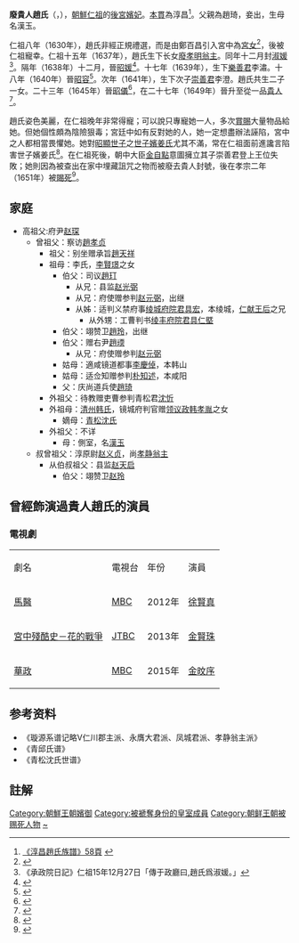 {{Distinguish|貴人趙氏 (朝鮮英祖)|貴人趙氏 (朝鮮哲宗)}}
{{東亞女性歷史人物
|名稱=廢貴人趙氏<br>폐귀인 조씨
|身份=[[朝鮮仁祖|朝鮮仁祖]][[後宮|後宮]][[嬪妃|嬪妃]]
|本貫=淳昌
|國家=[[朝鮮王朝|朝鮮國]]
|畫像=
|說明=
|姓=
|名=
|字=
|官職=
|封爵=[[淑媛|淑媛]]→[[昭媛|昭媛]]→昭容→昭儀→[[貴人|貴人]]
|位號=
|封號=
|御稱號=
|湯沐邑=
|徽號=
|宮號1=
|宮號2=
|神號=
|尊號=
|乳名=
|幼名=
|兒名=
|童名=
|小字=
|號=
|法號=
|院號=
|其他名號=
|出生年=
|出生地=
|婚年=
|逝世年=[[朝鮮孝宗|孝宗]]二年十二月十四日<br>1652年1月24日
|逝世地=
|諡號=
|墳墓=
|父親=趙琦
|嫡母=青松沈氏
|母親=漢玉（側室）
|夫=[[朝鮮仁祖|朝鮮仁祖]]
|婚姻名份=[[妾|妾]]
|夫之父=
|夫之母=
|夫之嫡母=
|夫之元配=
|夫之正室=
|夫之繼室=
|夫之平妻=
|夫之側室=
|兄弟=
|姊妹=
|嫡兄弟=
|嫡姊妹=
|庶兄弟=
|同胞兄弟=
|同胞姊妹=
|異母兄弟=
|異母姊妹=
|異父兄弟=
|異父姊妹=
|繼兄弟=
|繼姊妹=
|子=[[崇善君|崇善君]]李澄<br>[[樂善君|樂善君]]李潚
|女=[[廢孝明翁主|廢孝明翁主]]
|養子=
|養女=
|繼子=
|繼女=
|注釋=}}

'''廢貴人趙氏'''（{{lang-ko|폐귀인 조씨}}，{{bd|17世纪|？|1652年|1月24日|}}），[[朝鮮仁祖|朝鮮仁祖]]的[[後宮|後宮]][[嬪妃|嬪妃]]。[[本貫|本貫]]為淳昌<ref>[http://kostma.net/imageViewer/ImageViewer.aspx?datauci=JOKBO_B001_011&imagetype=mangabo&defaultpage=25&viewmode=bookmode&Viewoption=inmul# 《淳昌趙氏族譜》58頁] {{Wayback|url=http://kostma.net/imageViewer/ImageViewer.aspx?datauci=JOKBO_B001_011&imagetype=mangabo&defaultpage=25&viewmode=bookmode&Viewoption=inmul |date=20140514220047 }}</ref>。父親為趙琦，妾出，生母名漢玉。

仁祖八年（1630年），趙氏非經正規禮選，而是由鄭百昌引入宮中為[[宮女|宮女]]<ref>{{Cite web |url=http://sillok.history.go.kr/inspection/insp_king.jsp?id=wpa_10807002_003&tabid=w |title=仁祖實錄23卷,8年（1630）7月2日紀錄3 |access-date=2015-01-10 |archive-date=2017-12-30 |archive-url=https://web.archive.org/web/20171230114739/http://sillok.history.go.kr/inspection/insp_king.jsp?id=wpa_10807002_003&tabid=w |dead-url=no }}</ref>，後被仁祖寵幸。仁祖十五年（1637年），趙氏生下长女[[廢孝明翁主|廢孝明翁主]]。同年十二月封[[淑媛|淑媛]]<ref>《承政院日記》仁祖15年12月27日「傳于政廳曰,趙氏爲淑媛。」</ref>。隔年（1638年）十二月，晉[[昭媛|昭媛]]<ref>{{Cite web |url=http://sillok.history.go.kr/inspection/insp_king.jsp?id=wpa_11612021_001&tabid=w |title=仁祖實錄37卷，16年（1638）12月21日紀錄1 |access-date=2014-05-21 |archive-date=2017-12-30 |archive-url=https://web.archive.org/web/20171230115347/http://sillok.history.go.kr/inspection/insp_king.jsp?id=wpa_11612021_001&tabid=w |dead-url=no }}</ref>。十七年（1639年），生下[[樂善君|樂善君]]李潚。十八年（1640年）晉[[昭容|昭容]]<ref>{{Cite web |url=http://sillok.history.go.kr/inspection/insp_king.jsp?id=wpa_11808027_001&tabid=w |title=仁祖實錄41卷，18年（1640）8月27日紀錄1 |access-date=2014-05-21 |archive-date=2017-12-30 |archive-url=https://web.archive.org/web/20171230172026/http://sillok.history.go.kr/inspection/insp_king.jsp?id=wpa_11808027_001&tabid=w |dead-url=no }}</ref>。次年（1641年），生下次子[[崇善君|崇善君]]李澄。趙氏共生二子一女。二十三年（1645年）晉[[昭儀|昭儀]]<ref>{{Cite web |url=http://sillok.history.go.kr/inspection/insp_king.jsp?id=wpa_12310002_004&tabid=w |title=仁祖實錄46卷，23年（1645）10月2日紀錄4 |access-date=2014-05-21 |archive-date=2017-12-30 |archive-url=https://web.archive.org/web/20171230115151/http://sillok.history.go.kr/inspection/insp_king.jsp?id=wpa_12310002_004&tabid=w |dead-url=no }}</ref>，在二十七年（1649年）晉升至從一品[[貴人|貴人]]<ref>{{Cite web |url=http://sillok.history.go.kr/inspection/insp_king.jsp?id=wpa_12702011_002&tabid=w |title=仁祖實錄50卷，27年（1649）2月11日紀錄2 |access-date=2014-05-21 |archive-date=2020-04-18 |archive-url=https://web.archive.org/web/20200418062637/http://sillok.history.go.kr/inspection/insp_king.jsp?id=wpa_12702011_002&tabid=w |dead-url=no }}</ref>。

趙氏姿色美麗，在仁祖晚年非常得寵；可以說只專寵她一人，多次[[賞賜|賞賜]]大量物品給她。但她個性頗為陰險狠毒；宮廷中如有反對她的人，她一定想盡辦法誣陷，宮中之人都相當畏懼她。她對[[昭顯世子|昭顯世子]]之[[王世子嬪|世子嬪]][[愍懷嬪|姜氏]]尤其不滿，常在仁祖面前進讒言陷害世子嬪姜氏<ref>{{Cite web |url=http://sillok.history.go.kr/inspection/insp_king.jsp?id=wpa_12310002_004&tabid=w |title=仁祖實錄46卷, 23年（1645）10月2日紀錄4 |access-date=2014-05-21 |archive-date=2017-12-30 |archive-url=https://web.archive.org/web/20171230115151/http://sillok.history.go.kr/inspection/insp_king.jsp?id=wpa_12310002_004&tabid=w |dead-url=no }}</ref>。在仁祖死後，朝中大臣[[金自點|金自點]]意圖擁立其子崇善君登上王位失敗；她則因為被查出在家中埋藏詛咒之物而被廢去貴人封號，後在孝宗二年（1651年）被[[賜死|賜死]]<ref>{{Cite web |url=http://sillok.history.go.kr/id/kqa_10212014_001 |title=孝宗實錄7卷，2年（1651）12月14日紀錄一 |access-date=2022-02-12 |archive-date=2022-02-12 |archive-url=https://web.archive.org/web/20220212074954/http://sillok.history.go.kr/id/kqa_10212014_001 |dead-url=no }}</ref>。

==家庭==
*高祖父:府尹[[赵琛|赵琛]]
**曾祖父：察访[[趙孝贞|趙孝贞]]
***祖父：别坐赠承旨[[趙天祥|趙天祥]]
***祖母：李氏，[[李賢璟|李賢璟]]之女
****伯父：司议[[趙玎|趙玎]]
*****从兄：县监[[赵光弼|赵光弼]]
*****从兄：府使赠参判[[赵元弼|赵元弼]]，出继
*****从姊：适判义禁府事[[绫城府院君|绫城府院君]][[具宏|具宏]]，本绫城，[[仁献王后|仁献王后]]之兄
******从外甥：工曹判书[[绫丰府院君|绫丰府院君]][[具仁塈|具仁塈]]
****伯父：翊赞卫[[趙玲|趙玲]]，出继
****伯父：赠右尹[[趙瑌|趙瑌]]
*****从兄：府使赠参判[[赵元弼|赵元弼]]
****姑母：適咸镜道都事[[李慶倬|李慶倬]]，本韩山
****姑母：适佥知赠参判[[朴知述|朴知述]]，本咸阳
****父：庆尚道兵使[[趙琦|趙琦]]
***外祖父：待教赠吏曹参判青松君[[沈忻|沈忻]]
***外祖母：[[清州韩氏|清州韩氏]]，镜城府判官赠[[领议政|领议政]][[韩孝胤|韩孝胤]]之女
****嫡母：[[青松沈氏|青松沈氏]]
***外祖父：不详
****母：側室，名[[漢玉|漢玉]]
**叔曾祖父：淳原尉[[赵义贞|赵义贞]]，尚[[孝静翁主|孝静翁主]]
***从伯叔祖父：县监[[赵天启|赵天启]]
****伯父：翊赞卫[[赵玲|赵玲]]

==曾經飾演過貴人趙氏的演員==
===電視劇===
{|class="wikitable" width="65%" 
|- style="background:cornflowerblue; color:white" align=center
| 劇名 || 電視台 || 年份 || 演員 
|-
| [[馬醫|馬醫]]||[[文化廣播公司|MBC]]||2012年||[[徐賢真|徐賢真]]
|-
| [[宮中殘酷史－花的戰爭|宮中殘酷史－花的戰爭]]||[[JTBC|JTBC]]||2013年||[[金賢珠|金賢珠]]
|-
| [[華政|華政]]||[[文化廣播公司|MBC]]||2015年||[[金旼序|金旼序]]
|}

== 参考资料 ==
*《璇源系谱记略V仁川郡主派、永膺大君派、凤城君派、孝静翁主派》
*《青邱氏谱》
*《青松沈氏世谱》

== 註解 ==
{{Reflist|2}}

[[Category:朝鮮王朝嬪御|Category:朝鮮王朝嬪御]]
[[Category:被褫奪身份的皇室成員|Category:被褫奪身份的皇室成員]]
[[Category:朝鲜王朝被赐死人物|Category:朝鲜王朝被赐死人物]]
[[Category:赵姓|~]]